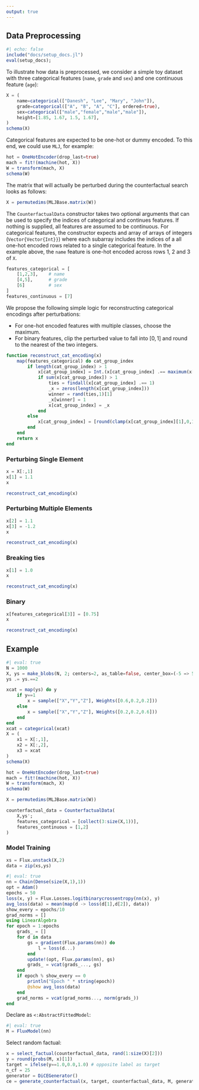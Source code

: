 ```yaml
---
output: true
---
```


## Data Preprocessing

```julia
#| echo: false
include("docs/setup_docs.jl")
eval(setup_docs);
```

To illustrate how data is preprocessed, we consider a simple toy dataset with three categorical features (`name`, `grade` and `sex`) and one continuous feature (`age`):

```julia
X = (
    name=categorical(["Danesh", "Lee", "Mary", "John"]),
    grade=categorical(["A", "B", "A", "C"], ordered=true),
    sex=categorical(["male","female","male","male"]),
    height=[1.85, 1.67, 1.5, 1.67],
)
schema(X)
```

Categorical features are expected to be one-hot or dummy encoded. To this end, we could use `MLJ`, for example:

```julia
hot = OneHotEncoder(drop_last=true)
mach = fit!(machine(hot, X))
W = transform(mach, X)
schema(W)
```

The matrix that will actually be perturbed during the counterfactual search looks as follows:

```julia
X = permutedims(MLJBase.matrix(W))
```

The `CounterfactualData` constructor takes two optional arguments that can be used to specify the indices of categorical and continues features. If nothing is supplied, all features are assumed to be continuous. For categorical features, the constructor expects and array of arrays of integers (`Vector{Vector{Int}}`) where each subarray includes the indices of a all one-hot encoded rows related to a single categorical feature. In the example above, the `name` feature is one-hot encoded across rows 1, 2 and 3 of `X`.

```julia
features_categorical = [
    [1,2,3],    # name
    [4,5],      # grade
    [6]         # sex
]
features_continuous = [7]
```

We propose the following simple logic for reconstructing categorical encodings after perturbations:

- For one-hot encoded features with multiple classes, choose the maximum.
- For binary features, clip the perturbed value to fall into $[0,1]$ and round to the nearest of the two integers.

```julia
function reconstruct_cat_encoding(x)
    map(features_categorical) do cat_group_index
        if length(cat_group_index) > 1
            x[cat_group_index] = Int.(x[cat_group_index] .== maximum(x[cat_group_index]))
            if sum(x[cat_group_index]) > 1
                ties = findall(x[cat_group_index] .== 1)
                _x = zeros(length(x[cat_group_index]))
                winner = rand(ties,1)[1]
                _x[winner] = 1
                x[cat_group_index] = _x
            end
        else
            x[cat_group_index] = [round(clamp(x[cat_group_index][1],0,1))]
        end
    end
    return x
end
```

### Perturbing Single Element

```julia
x = X[:,1]
x[1] = 1.1
x
```

```julia
reconstruct_cat_encoding(x)
```

### Perturbing Multiple Elements

```julia
x[2] = 1.1
x[3] = -1.2
x
```

```julia
reconstruct_cat_encoding(x)
```

### Breaking ties

```julia
x[1] = 1.0
x
```

```julia
reconstruct_cat_encoding(x)
```

### Binary

```julia
x[features_categorical[3]] = [0.75]
x
```

```julia
reconstruct_cat_encoding(x)
```

## Example

```julia
#| eval: true
N = 1000
X, ys = make_blobs(N, 2; centers=2, as_table=false, center_box=(-5 => 5), cluster_std=0.5)
ys .= ys.==2
```

```julia
xcat = map(ys) do y
    if y==1
        x = sample(["X","Y","Z"], Weights([0.6,0.2,0.2]))
    else
        x = sample(["X","Y","Z"], Weights([0.2,0.2,0.6]))
    end
end
xcat = categorical(xcat)
X = (
    x1 = X[:,1],
    x2 = X[:,2],
    x3 = xcat
)
schema(X)
```

```julia
hot = OneHotEncoder(drop_last=true)
mach = fit!(machine(hot, X))
W = transform(mach, X)
schema(W)
```

```julia
X = permutedims(MLJBase.matrix(W))
```


```julia
counterfactual_data = CounterfactualData(
    X,ys';
    features_categorical = [collect(3:size(X,1))],
    features_continuous = [1,2]
)
```

### Model Training

```julia
xs = Flux.unstack(X,2)
data = zip(xs,ys)
```

```julia
#| eval: true
nn = Chain(Dense(size(X,1),1))
opt = Adam()
epochs = 50
loss(x, y) = Flux.Losses.logitbinarycrossentropy(nn(x), y)
avg_loss(data) = mean(map(d -> loss(d[1],d[2]), data))
show_every = epochs/10
grad_norms = []
using LinearAlgebra
for epoch = 1:epochs
    grads_ = []
    for d in data
        gs = gradient(Flux.params(nn)) do
            l = loss(d...)
        end
        update!(opt, Flux.params(nn), gs)
        grads_ = vcat(grads_..., gs)
    end
    if epoch % show_every == 0
        println("Epoch " * string(epoch))
        @show avg_loss(data)
    end
    grad_norms = vcat(grad_norms..., norm(grads_))
end
```

Declare as `<:AbstractFittedModel`:

```julia
#| eval: true
M = FluxModel(nn)
```

Select random factual:

```julia
x = select_factual(counterfactual_data, rand(1:size(X)[2])) 
y = round(probs(M, x)[1])
target = ifelse(y==1.0,0.0,1.0) # opposite label as target
n_cf = 25
generator = DiCEGenerator()
ce = generate_counterfactual(x, target, counterfactual_data, M, generator; num_counterfactuals=n_cf)
```






